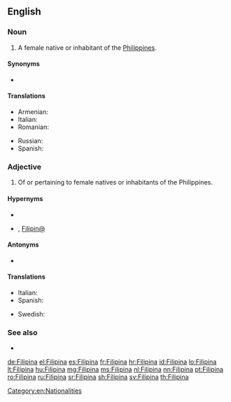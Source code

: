 {{also|filipina}}
==English==

===Noun===
{{en-noun}}

# A female native or inhabitant of the [[Philippines]].

====Synonyms====
* {{l|en|Pinay}}

====Translations====
{{trans-top|A female native or inhabitant of the Philippines}}
* Armenian: {{t|hy|ֆիլիպինուհի}}
* Italian: {{t|it|filippina|f}}
* Romanian: {{t+|ro|filipineză|f}}
{{trans-mid}}
* Russian: {{t+|ru|филиппинка|f}}
* Spanish: {{t+|es|filipina|f}}
{{trans-bottom}}

===Adjective===
{{en-adj|-}}

# Of or pertaining to female natives or inhabitants of the Philippines.

====Hypernyms====
* {{l|en|Philippine}}
* {{l|en|Filipino}}, [[Filipin@]]

====Antonyms====
* {{l|en|Filipino}}

====Translations====
{{trans-top|Of or pertaining to female natives or inhabitants of the Philippines}}
* Italian: {{t|it|filippina}}
* Spanish: {{t+|es|filipina|f}}
{{trans-mid}}
* Swedish: {{t+|sv|filippinsk}} {{qualifier|not gender-specific}}
{{trans-bottom}}

===See also===
* {{l|en|Filipino}}

[[Category:en:Nationalities]]

[[de:Filipina]]
[[el:Filipina]]
[[es:Filipina]]
[[fr:Filipina]]
[[hr:Filipina]]
[[id:Filipina]]
[[lo:Filipina]]
[[lt:Filipina]]
[[hu:Filipina]]
[[mg:Filipina]]
[[ms:Filipina]]
[[nl:Filipina]]
[[nn:Filipina]]
[[pt:Filipina]]
[[ro:Filipina]]
[[ru:Filipina]]
[[sr:Filipina]]
[[sh:Filipina]]
[[sv:Filipina]]
[[th:Filipina]]